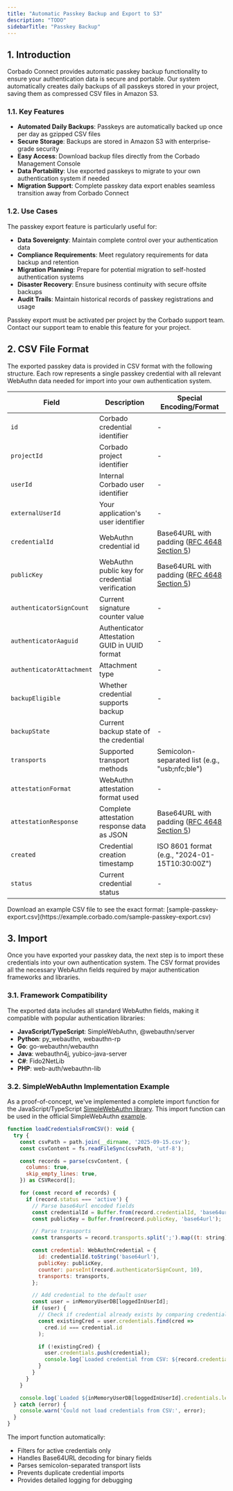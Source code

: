 ```yaml
---
title: "Automatic Passkey Backup and Export to S3"
description: "TODO"
sidebarTitle: "Passkey Backup"
---
```



<Demo />

## 1. Introduction

Corbado Connect provides automatic passkey backup functionality to ensure your authentication data is secure and portable. Our system automatically creates daily backups of all passkeys stored in your project, saving them as compressed CSV files in Amazon S3.

### 1.1. Key Features

- **Automated Daily Backups**: Passkeys are automatically backed up once per day as gzipped CSV files
- **Secure Storage**: Backups are stored in Amazon S3 with enterprise-grade security
- **Easy Access**: Download backup files directly from the Corbado Management Console
- **Data Portability**: Use exported passkeys to migrate to your own authentication system if needed
- **Migration Support**: Complete passkey data export enables seamless transition away from Corbado Connect

### 1.2. Use Cases

The passkey export feature is particularly useful for:

- **Data Sovereignty**: Maintain complete control over your authentication data
- **Compliance Requirements**: Meet regulatory requirements for data backup and retention
- **Migration Planning**: Prepare for potential migration to self-hosted authentication systems
- **Disaster Recovery**: Ensure business continuity with secure offsite backups
- **Audit Trails**: Maintain historical records of passkey registrations and usage

<Note>
Passkey export must be activated per project by the Corbado support team. Contact our support team to enable this feature for your project.
</Note>

## 2. CSV File Format

The exported passkey data is provided in CSV format with the following structure. Each row represents a single passkey credential with all relevant WebAuthn data needed for import into your own authentication system.

| Field | Description | Special Encoding/Format |
|-------|-------------|-------------------|
| `id` | Corbado credential identifier | - |
| `projectId` | Corbado project identifier | - |
| `userId` | Internal Corbado user identifier | - |
| `externalUserId` | Your application's user identifier | - |
| `credentialId` | WebAuthn credential id | Base64URL with padding ([RFC 4648 Section 5](https://tools.ietf.org/html/rfc4648#section-5)) |
| `publicKey` | WebAuthn public key for credential verification | Base64URL with padding ([RFC 4648 Section 5](https://tools.ietf.org/html/rfc4648#section-5)) |
| `authenticatorSignCount` | Current signature counter value | - |
| `authenticatorAaguid` | Authenticator Attestation GUID in UUID format | - |
| `authenticatorAttachment` | Attachment type | - |
| `backupEligible` | Whether credential supports backup | - |
| `backupState` | Current backup state of the credential | - |
| `transports` | Supported transport methods | Semicolon-separated list (e.g., "usb;nfc;ble") |
| `attestationFormat` | WebAuthn attestation format used | - |
| `attestationResponse` | Complete attestation response data as JSON | Base64URL with padding ([RFC 4648 Section 5](https://tools.ietf.org/html/rfc4648#section-5)) |
| `created` | Credential creation timestamp | ISO 8601 format (e.g., "2024-01-15T10:30:00Z") |
| `status` | Current credential status | - |

<Note>
Download an example CSV file to see the exact format: [sample-passkey-export.csv](https://example.corbado.com/sample-passkey-export.csv)
</Note>

## 3. Import

Once you have exported your passkey data, the next step is to import these credentials into your own authentication system. The CSV format provides all the necessary WebAuthn fields required by major authentication frameworks and libraries.

### 3.1. Framework Compatibility

The exported data includes all standard WebAuthn fields, making it compatible with popular authentication libraries:

- **JavaScript/TypeScript**: SimpleWebAuthn, @webauthn/server
- **Python**: py_webauthn, webauthn-rp
- **Go**: go-webauthn/webauthn
- **Java**: webauthn4j, yubico-java-server
- **C#**: Fido2NetLib
- **PHP**: web-auth/webauthn-lib

### 3.2. SimpleWebAuthn Implementation Example

As a proof-of-concept, we've implemented a complete import function for the JavaScript/TypeScript [SimpleWebAuthn library](https://simplewebauthn.dev/). This import function can be used in the official SimpleWebAuthn [example](https://github.com/MasterKale/SimpleWebAuthn/blob/master/example/index.ts).

```javascript
function loadCredentialsFromCSV(): void {
  try {
    const csvPath = path.join(__dirname, '2025-09-15.csv');
    const csvContent = fs.readFileSync(csvPath, 'utf-8');

    const records = parse(csvContent, {
      columns: true,
      skip_empty_lines: true,
    }) as CSVRecord[];

    for (const record of records) {
      if (record.status === 'active') {
        // Parse base64url encoded fields
        const credentialId = Buffer.from(record.credentialId, 'base64url');
        const publicKey = Buffer.from(record.publicKey, 'base64url');

        // Parse transports
        const transports = record.transports.split(';').map((t: string) => t.trim()) as AuthenticatorTransport[];

        const credential: WebAuthnCredential = {
          id: credentialId.toString('base64url'),
          publicKey: publicKey,
          counter: parseInt(record.authenticatorSignCount, 10),
          transports: transports,
        };

        // Add credential to the default user
        const user = inMemoryUserDB[loggedInUserId];
        if (user) {
          // Check if credential already exists by comparing credential IDs
          const existingCred = user.credentials.find(cred =>
            cred.id === credential.id
          );

          if (!existingCred) {
            user.credentials.push(credential);
            console.log(`Loaded credential from CSV: ${record.credentialId}`);
          }
        }
      }
    }

    console.log(`Loaded ${inMemoryUserDB[loggedInUserId].credentials.length} credentials from CSV`);
  } catch (error) {
    console.warn('Could not load credentials from CSV:', error);
  }
}
```

The import function automatically:

- Filters for active credentials only
- Handles Base64URL decoding for binary fields
- Parses semicolon-separated transport lists
- Prevents duplicate credential imports
- Provides detailed logging for debugging